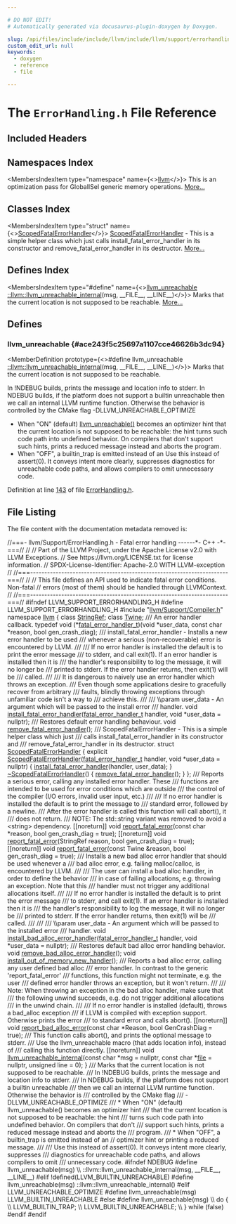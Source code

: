 ```yaml
---

# DO NOT EDIT!
# Automatically generated via docusaurus-plugin-doxygen by Doxygen.

slug: /api/files/include/include/llvm/include/llvm/support/errorhandling-h
custom_edit_url: null
keywords:
  - doxygen
  - reference
  - file

---
```





# The `ErrorHandling.h` File Reference

<DoxygenPage pluginConfig={pluginConfig}>



## Included Headers

<IncludesList>
<IncludesListItem
  filePath="llvm/Support/Compiler.h"
  permalink="/docs/api/files/include/include/llvm/include/llvm/support/compiler-h"
  isLocal="true" />
</IncludesList>

## Namespaces Index

<MembersIndex>

<MembersIndexItem
  type="namespace"
  name={<><a href="/docs/api/namespaces/llvm">llvm</a></>}>
This is an optimization pass for GlobalISel generic memory operations. <a href="/docs/api/namespaces/llvm/#details">More...</a>
</MembersIndexItem>

</MembersIndex>

## Classes Index

<MembersIndex>

<MembersIndexItem
  type="struct"
  name={<><a href="/docs/api/structs/llvm/scopedfatalerrorhandler">ScopedFatalErrorHandler</a></>}>
<a href="/docs/api/structs/llvm/scopedfatalerrorhandler">ScopedFatalErrorHandler</a> - This is a simple helper class which just calls install&#95;fatal&#95;error&#95;handler in its constructor and remove&#95;fatal&#95;error&#95;handler in its destructor. <a href="/docs/api/structs/llvm/scopedfatalerrorhandler/#details">More...</a>
</MembersIndexItem>

</MembersIndex>

## Defines Index

<MembersIndex>

<MembersIndexItem
  type="#define"
  name={<><a href="#ace243f5c25697a1107cce46626b3dc94">llvm&#95;unreachable</a>&nbsp;&nbsp;&nbsp;  <a href="/docs/api/namespaces/llvm/#a8cb1f2bd469f8a823857a1cf1447a0e3">::llvm::llvm&#95;unreachable&#95;internal</a>(msg, &#95;&#95;FILE&#95;&#95;, &#95;&#95;LINE&#95;&#95;)</>}>
Marks that the current location is not supposed to be reachable. <a href="#ace243f5c25697a1107cce46626b3dc94">More...</a>
</MembersIndexItem>

</MembersIndex>


<SectionDefinition>

## Defines

### llvm&#95;unreachable {#ace243f5c25697a1107cce46626b3dc94}

<MemberDefinition
  prototype={<>#define llvm&#95;unreachable&nbsp;&nbsp;&nbsp;  <a href="/docs/api/namespaces/llvm/#a8cb1f2bd469f8a823857a1cf1447a0e3">::llvm::llvm&#95;unreachable&#95;internal</a>(msg, &#95;&#95;FILE&#95;&#95;, &#95;&#95;LINE&#95;&#95;)</>}>
Marks that the current location is not supposed to be reachable.

In !NDEBUG builds, prints the message and location info to stderr. In NDEBUG builds, if the platform does not support a builtin unreachable then we call an internal LLVM runtime function. Otherwise the behavior is controlled by the CMake flag -DLLVM&#95;UNREACHABLE&#95;OPTIMIZE
<ul>
<li>When &quot;ON&quot; (default) <a href="#ace243f5c25697a1107cce46626b3dc94">llvm&#95;unreachable()</a> becomes an optimizer hint that the current location is not supposed to be reachable: the hint turns such code path into undefined behavior. On compilers that don&#39;t support such hints, prints a reduced message instead and aborts the program.</li>
<li>When &quot;OFF&quot;, a builtin&#95;trap is emitted instead of an Use this instead of assert(0). It conveys intent more clearly, suppresses diagnostics for unreachable code paths, and allows compilers to omit unnecessary code.</li>
</ul>

Definition at line <a href="#l00143">143</a> of file <a href="/docs/api/files/include/include/llvm/include/llvm/support/errorhandling-h">ErrorHandling.h</a>.
</MemberDefinition>

</SectionDefinition>

## File Listing

The file content with the documentation metadata removed is:

<ProgramListing>

<Link id="l00001" /><CodeLine lineNumber="1"><span class="doxyHighlightComment">//===- llvm/Support/ErrorHandling.h - Fatal error handling ------&#42;- C++ -&#42;-===//</span></CodeLine>
<Link id="l00002" /><CodeLine lineNumber="2"><span class="doxyHighlightComment">//</span></CodeLine>
<Link id="l00003" /><CodeLine lineNumber="3"><span class="doxyHighlightComment">// Part of the LLVM Project, under the Apache License v2.0 with LLVM Exceptions.</span></CodeLine>
<Link id="l00004" /><CodeLine lineNumber="4"><span class="doxyHighlightComment">// See https://llvm.org/LICENSE.txt for license information.</span></CodeLine>
<Link id="l00005" /><CodeLine lineNumber="5"><span class="doxyHighlightComment">// SPDX-License-Identifier: Apache-2.0 WITH LLVM-exception</span></CodeLine>
<Link id="l00006" /><CodeLine lineNumber="6"><span class="doxyHighlightComment">//</span></CodeLine>
<Link id="l00007" /><CodeLine lineNumber="7"><span class="doxyHighlightComment">//===----------------------------------------------------------------------===//</span></CodeLine>
<Link id="l00008" /><CodeLine lineNumber="8"><span class="doxyHighlightComment">//</span></CodeLine>
<Link id="l00009" /><CodeLine lineNumber="9"><span class="doxyHighlightComment">// This file defines an API used to indicate fatal error conditions.  Non-fatal</span></CodeLine>
<Link id="l00010" /><CodeLine lineNumber="10"><span class="doxyHighlightComment">// errors (most of them) should be handled through LLVMContext.</span></CodeLine>
<Link id="l00011" /><CodeLine lineNumber="11"><span class="doxyHighlightComment">//</span></CodeLine>
<Link id="l00012" /><CodeLine lineNumber="12"><span class="doxyHighlightComment">//===----------------------------------------------------------------------===//</span></CodeLine>
<Link id="l00013" /><CodeLine lineNumber="13"></CodeLine>
<Link id="l00014" /><CodeLine lineNumber="14"><span class="doxyHighlightPreprocessor">#ifndef LLVM&#95;SUPPORT&#95;ERRORHANDLING&#95;H</span></CodeLine>
<Link id="l00015" /><CodeLine lineNumber="15"><span class="doxyHighlightPreprocessor">#define LLVM&#95;SUPPORT&#95;ERRORHANDLING&#95;H</span></CodeLine>
<Link id="l00016" /><CodeLine lineNumber="16"></CodeLine>
<Link id="l00017" /><CodeLine lineNumber="17"><span class="doxyHighlightPreprocessor">#include &quot;<a href="/docs/api/files/include/include/llvm/include/llvm/support/compiler-h">llvm/Support/Compiler.h</a>&quot;</span></CodeLine>
<Link id="l00018" /><CodeLine lineNumber="18"></CodeLine>
<Link id="l00019" /><CodeLine lineNumber="19"><span class="doxyHighlightKeyword">namespace </span><span class="doxyHighlight"><a href="/docs/api/namespaces/llvm">llvm</a> &#123;</span></CodeLine>
<Link id="l00020" /><CodeLine lineNumber="20"><span class="doxyHighlight">  </span><span class="doxyHighlightKeyword">class </span><span class="doxyHighlight"><a href="/docs/api/classes/llvm/stringref">StringRef</a>;</span></CodeLine>
<Link id="l00021" /><CodeLine lineNumber="21"><span class="doxyHighlight">  </span><span class="doxyHighlightKeyword">class </span><span class="doxyHighlight"><a href="/docs/api/classes/llvm/twine">Twine</a>;</span></CodeLine>
<Link id="l00022" /><CodeLine lineNumber="22"></CodeLine>
<Link id="l00023" /><CodeLine lineNumber="23"><span class="doxyHighlightComment">  /// An error handler callback.</span></CodeLine>
<Link id="l00024" /><CodeLine lineNumber="24" lineLink="/docs/api/namespaces/llvm/#a2965d7e028169f52bdc0f73a65617340"><span class="doxyHighlight">  </span><span class="doxyHighlightKeyword">typedef</span><span class="doxyHighlight"> void (&#42;<a href="/docs/api/namespaces/llvm/#a2965d7e028169f52bdc0f73a65617340">fatal&#95;error&#95;handler&#95;t</a>)(</span><span class="doxyHighlightKeywordType">void</span><span class="doxyHighlight"> &#42;user&#95;data,</span></CodeLine>
<Link id="l00025" /><CodeLine lineNumber="25"><span class="doxyHighlight">                                        </span><span class="doxyHighlightKeyword">const</span><span class="doxyHighlight"> </span><span class="doxyHighlightKeywordType">char</span><span class="doxyHighlight"> &#42;reason,</span></CodeLine>
<Link id="l00026" /><CodeLine lineNumber="26"><span class="doxyHighlight">                                        </span><span class="doxyHighlightKeywordType">bool</span><span class="doxyHighlight"> gen&#95;crash&#95;diag);</span></CodeLine>
<Link id="l00027" /><CodeLine lineNumber="27"></CodeLine>
<Link id="l00028" /><CodeLine lineNumber="28"><span class="doxyHighlightComment">  /// install&#95;fatal&#95;error&#95;handler - Installs a new error handler to be used</span></CodeLine>
<Link id="l00029" /><CodeLine lineNumber="29"><span class="doxyHighlightComment">  /// whenever a serious (non-recoverable) error is encountered by LLVM.</span></CodeLine>
<Link id="l00030" /><CodeLine lineNumber="30"><span class="doxyHighlightComment">  ///</span></CodeLine>
<Link id="l00031" /><CodeLine lineNumber="31"><span class="doxyHighlightComment">  /// If no error handler is installed the default is to print the error message</span></CodeLine>
<Link id="l00032" /><CodeLine lineNumber="32"><span class="doxyHighlightComment">  /// to stderr, and call exit(1).  If an error handler is installed then it is</span></CodeLine>
<Link id="l00033" /><CodeLine lineNumber="33"><span class="doxyHighlightComment">  /// the handler&#39;s responsibility to log the message, it will no longer be</span></CodeLine>
<Link id="l00034" /><CodeLine lineNumber="34"><span class="doxyHighlightComment">  /// printed to stderr.  If the error handler returns, then exit(1) will be</span></CodeLine>
<Link id="l00035" /><CodeLine lineNumber="35"><span class="doxyHighlightComment">  /// called.</span></CodeLine>
<Link id="l00036" /><CodeLine lineNumber="36"><span class="doxyHighlightComment">  ///</span></CodeLine>
<Link id="l00037" /><CodeLine lineNumber="37"><span class="doxyHighlightComment">  /// It is dangerous to naively use an error handler which throws an exception.</span></CodeLine>
<Link id="l00038" /><CodeLine lineNumber="38"><span class="doxyHighlightComment">  /// Even though some applications desire to gracefully recover from arbitrary</span></CodeLine>
<Link id="l00039" /><CodeLine lineNumber="39"><span class="doxyHighlightComment">  /// faults, blindly throwing exceptions through unfamiliar code isn&#39;t a way to</span></CodeLine>
<Link id="l00040" /><CodeLine lineNumber="40"><span class="doxyHighlightComment">  /// achieve this.</span></CodeLine>
<Link id="l00041" /><CodeLine lineNumber="41"><span class="doxyHighlightComment">  ///</span></CodeLine>
<Link id="l00042" /><CodeLine lineNumber="42"><span class="doxyHighlightComment">  /// \\param user&#95;data - An argument which will be passed to the install error</span></CodeLine>
<Link id="l00043" /><CodeLine lineNumber="43"><span class="doxyHighlightComment">  /// handler.</span></CodeLine>
<Link id="l00044" /><CodeLine lineNumber="44"><span class="doxyHighlight">  </span><span class="doxyHighlightKeywordType">void</span><span class="doxyHighlight"> <a href="/docs/api/namespaces/llvm/#a2aeb96bbf49b1dd8f8a6cf1ceb4e86a7">install&#95;fatal&#95;error&#95;handler</a>(<a href="/docs/api/namespaces/llvm/#a2965d7e028169f52bdc0f73a65617340">fatal&#95;error&#95;handler&#95;t</a> handler,</span></CodeLine>
<Link id="l00045" /><CodeLine lineNumber="45"><span class="doxyHighlight">                                   </span><span class="doxyHighlightKeywordType">void</span><span class="doxyHighlight"> &#42;user&#95;data = </span><span class="doxyHighlightKeyword">nullptr</span><span class="doxyHighlight">);</span></CodeLine>
<Link id="l00046" /><CodeLine lineNumber="46"></CodeLine>
<Link id="l00047" /><CodeLine lineNumber="47"><span class="doxyHighlightComment">  /// Restores default error handling behaviour.</span></CodeLine>
<Link id="l00048" /><CodeLine lineNumber="48"><span class="doxyHighlight">  </span><span class="doxyHighlightKeywordType">void</span><span class="doxyHighlight"> <a href="/docs/api/namespaces/llvm/#abdb4f14b8a339d669818c3c274d1add3">remove&#95;fatal&#95;error&#95;handler</a>();</span></CodeLine>
<Link id="l00049" /><CodeLine lineNumber="49"></CodeLine>
<Link id="l00050" /><CodeLine lineNumber="50"><span class="doxyHighlightComment">  /// ScopedFatalErrorHandler - This is a simple helper class which just</span></CodeLine>
<Link id="l00051" /><CodeLine lineNumber="51"><span class="doxyHighlightComment">  /// calls install&#95;fatal&#95;error&#95;handler in its constructor and</span></CodeLine>
<Link id="l00052" /><CodeLine lineNumber="52"><span class="doxyHighlightComment">  /// remove&#95;fatal&#95;error&#95;handler in its destructor.</span></CodeLine>
<Link id="l00053" /><CodeLine lineNumber="53" lineLink="/docs/api/structs/llvm/scopedfatalerrorhandler"><span class="doxyHighlight">  </span><span class="doxyHighlightKeyword">struct </span><span class="doxyHighlight"><a href="/docs/api/structs/llvm/scopedfatalerrorhandler/#ab6d58ae60a445b2ac50c74d4fb295935">ScopedFatalErrorHandler</a> &#123;</span></CodeLine>
<Link id="l00054" /><CodeLine lineNumber="54" lineLink="/docs/api/structs/llvm/scopedfatalerrorhandler/#ab6d58ae60a445b2ac50c74d4fb295935"><span class="doxyHighlight">    </span><span class="doxyHighlightKeyword">explicit</span><span class="doxyHighlight"> <a href="/docs/api/structs/llvm/scopedfatalerrorhandler/#ab6d58ae60a445b2ac50c74d4fb295935">ScopedFatalErrorHandler</a>(<a href="/docs/api/namespaces/llvm/#a2965d7e028169f52bdc0f73a65617340">fatal&#95;error&#95;handler&#95;t</a> handler,</span></CodeLine>
<Link id="l00055" /><CodeLine lineNumber="55"><span class="doxyHighlight">                                     </span><span class="doxyHighlightKeywordType">void</span><span class="doxyHighlight"> &#42;user&#95;data = </span><span class="doxyHighlightKeyword">nullptr</span><span class="doxyHighlight">) &#123;</span></CodeLine>
<Link id="l00056" /><CodeLine lineNumber="56"><span class="doxyHighlight">      <a href="/docs/api/namespaces/llvm/#a2aeb96bbf49b1dd8f8a6cf1ceb4e86a7">install&#95;fatal&#95;error&#95;handler</a>(handler, user&#95;data);</span></CodeLine>
<Link id="l00057" /><CodeLine lineNumber="57"><span class="doxyHighlight">    &#125;</span></CodeLine>
<Link id="l00058" /><CodeLine lineNumber="58"></CodeLine>
<Link id="l00059" /><CodeLine lineNumber="59" lineLink="/docs/api/structs/llvm/scopedfatalerrorhandler/#a74d9e4e112d5448ea58d065dd9696598"><span class="doxyHighlight">    <a href="/docs/api/structs/llvm/scopedfatalerrorhandler/#a74d9e4e112d5448ea58d065dd9696598">~ScopedFatalErrorHandler</a>() &#123; <a href="/docs/api/namespaces/llvm/#abdb4f14b8a339d669818c3c274d1add3">remove&#95;fatal&#95;error&#95;handler</a>(); &#125;</span></CodeLine>
<Link id="l00060" /><CodeLine lineNumber="60"><span class="doxyHighlight">  &#125;;</span></CodeLine>
<Link id="l00061" /><CodeLine lineNumber="61"></CodeLine>
<Link id="l00062" /><CodeLine lineNumber="62"><span class="doxyHighlightComment">/// Reports a serious error, calling any installed error handler. These</span></CodeLine>
<Link id="l00063" /><CodeLine lineNumber="63"><span class="doxyHighlightComment">/// functions are intended to be used for error conditions which are outside</span></CodeLine>
<Link id="l00064" /><CodeLine lineNumber="64"><span class="doxyHighlightComment">/// the control of the compiler (I/O errors, invalid user input, etc.)</span></CodeLine>
<Link id="l00065" /><CodeLine lineNumber="65"><span class="doxyHighlightComment">///</span></CodeLine>
<Link id="l00066" /><CodeLine lineNumber="66"><span class="doxyHighlightComment">/// If no error handler is installed the default is to print the message to</span></CodeLine>
<Link id="l00067" /><CodeLine lineNumber="67"><span class="doxyHighlightComment">/// standard error, followed by a newline.</span></CodeLine>
<Link id="l00068" /><CodeLine lineNumber="68"><span class="doxyHighlightComment">/// After the error handler is called this function will call abort(), it</span></CodeLine>
<Link id="l00069" /><CodeLine lineNumber="69"><span class="doxyHighlightComment">/// does not return.</span></CodeLine>
<Link id="l00070" /><CodeLine lineNumber="70"><span class="doxyHighlightComment">/// NOTE: The std::string variant was removed to avoid a &lt;string&gt; dependency.</span></CodeLine>
<Link id="l00071" /><CodeLine lineNumber="71"><span class="doxyHighlight">&#91;&#91;noreturn&#93;&#93; </span><span class="doxyHighlightKeywordType">void</span><span class="doxyHighlight"> <a href="/docs/api/namespaces/llvm/#a7f2a3d4dcfee70225988aec53ff1e173">report&#95;fatal&#95;error</a>(</span><span class="doxyHighlightKeyword">const</span><span class="doxyHighlight"> </span><span class="doxyHighlightKeywordType">char</span><span class="doxyHighlight"> &#42;reason,</span></CodeLine>
<Link id="l00072" /><CodeLine lineNumber="72"><span class="doxyHighlight">                                     </span><span class="doxyHighlightKeywordType">bool</span><span class="doxyHighlight"> gen&#95;crash&#95;diag = </span><span class="doxyHighlightKeyword">true</span><span class="doxyHighlight">);</span></CodeLine>
<Link id="l00073" /><CodeLine lineNumber="73"><span class="doxyHighlight">&#91;&#91;noreturn&#93;&#93; </span><span class="doxyHighlightKeywordType">void</span><span class="doxyHighlight"> <a href="/docs/api/namespaces/llvm/#a7f2a3d4dcfee70225988aec53ff1e173">report&#95;fatal&#95;error</a>(StringRef reason,</span></CodeLine>
<Link id="l00074" /><CodeLine lineNumber="74"><span class="doxyHighlight">                                     </span><span class="doxyHighlightKeywordType">bool</span><span class="doxyHighlight"> gen&#95;crash&#95;diag = </span><span class="doxyHighlightKeyword">true</span><span class="doxyHighlight">);</span></CodeLine>
<Link id="l00075" /><CodeLine lineNumber="75"><span class="doxyHighlight">&#91;&#91;noreturn&#93;&#93; </span><span class="doxyHighlightKeywordType">void</span><span class="doxyHighlight"> <a href="/docs/api/namespaces/llvm/#a7f2a3d4dcfee70225988aec53ff1e173">report&#95;fatal&#95;error</a>(</span><span class="doxyHighlightKeyword">const</span><span class="doxyHighlight"> Twine &amp;reason,</span></CodeLine>
<Link id="l00076" /><CodeLine lineNumber="76"><span class="doxyHighlight">                                     </span><span class="doxyHighlightKeywordType">bool</span><span class="doxyHighlight"> gen&#95;crash&#95;diag = </span><span class="doxyHighlightKeyword">true</span><span class="doxyHighlight">);</span></CodeLine>
<Link id="l00077" /><CodeLine lineNumber="77"></CodeLine>
<Link id="l00078" /><CodeLine lineNumber="78"><span class="doxyHighlightComment">/// Installs a new bad alloc error handler that should be used whenever a</span></CodeLine>
<Link id="l00079" /><CodeLine lineNumber="79"><span class="doxyHighlightComment">/// bad alloc error, e.g. failing malloc/calloc, is encountered by LLVM.</span></CodeLine>
<Link id="l00080" /><CodeLine lineNumber="80"><span class="doxyHighlightComment">///</span></CodeLine>
<Link id="l00081" /><CodeLine lineNumber="81"><span class="doxyHighlightComment">/// The user can install a bad alloc handler, in order to define the behavior</span></CodeLine>
<Link id="l00082" /><CodeLine lineNumber="82"><span class="doxyHighlightComment">/// in case of failing allocations, e.g. throwing an exception. Note that this</span></CodeLine>
<Link id="l00083" /><CodeLine lineNumber="83"><span class="doxyHighlightComment">/// handler must not trigger any additional allocations itself.</span></CodeLine>
<Link id="l00084" /><CodeLine lineNumber="84"><span class="doxyHighlightComment">///</span></CodeLine>
<Link id="l00085" /><CodeLine lineNumber="85"><span class="doxyHighlightComment">/// If no error handler is installed the default is to print the error message</span></CodeLine>
<Link id="l00086" /><CodeLine lineNumber="86"><span class="doxyHighlightComment">/// to stderr, and call exit(1).  If an error handler is installed then it is</span></CodeLine>
<Link id="l00087" /><CodeLine lineNumber="87"><span class="doxyHighlightComment">/// the handler&#39;s responsibility to log the message, it will no longer be</span></CodeLine>
<Link id="l00088" /><CodeLine lineNumber="88"><span class="doxyHighlightComment">/// printed to stderr.  If the error handler returns, then exit(1) will be</span></CodeLine>
<Link id="l00089" /><CodeLine lineNumber="89"><span class="doxyHighlightComment">/// called.</span></CodeLine>
<Link id="l00090" /><CodeLine lineNumber="90"><span class="doxyHighlightComment">///</span></CodeLine>
<Link id="l00091" /><CodeLine lineNumber="91"><span class="doxyHighlightComment">///</span></CodeLine>
<Link id="l00092" /><CodeLine lineNumber="92"><span class="doxyHighlightComment">/// \\param user&#95;data - An argument which will be passed to the installed error</span></CodeLine>
<Link id="l00093" /><CodeLine lineNumber="93"><span class="doxyHighlightComment">/// handler.</span></CodeLine>
<Link id="l00094" /><CodeLine lineNumber="94"><span class="doxyHighlightKeywordType">void</span><span class="doxyHighlight"> <a href="/docs/api/namespaces/llvm/#a311f776700d2c293136de3dd6b259c1d">install&#95;bad&#95;alloc&#95;error&#95;handler</a>(<a href="/docs/api/namespaces/llvm/#a2965d7e028169f52bdc0f73a65617340">fatal&#95;error&#95;handler&#95;t</a> handler,</span></CodeLine>
<Link id="l00095" /><CodeLine lineNumber="95"><span class="doxyHighlight">                                     </span><span class="doxyHighlightKeywordType">void</span><span class="doxyHighlight"> &#42;user&#95;data = </span><span class="doxyHighlightKeyword">nullptr</span><span class="doxyHighlight">);</span></CodeLine>
<Link id="l00096" /><CodeLine lineNumber="96"></CodeLine>
<Link id="l00097" /><CodeLine lineNumber="97"><span class="doxyHighlightComment">/// Restores default bad alloc error handling behavior.</span></CodeLine>
<Link id="l00098" /><CodeLine lineNumber="98"><span class="doxyHighlightKeywordType">void</span><span class="doxyHighlight"> <a href="/docs/api/namespaces/llvm/#a3d240012e1f696d78bdc7a9dbd569768">remove&#95;bad&#95;alloc&#95;error&#95;handler</a>();</span></CodeLine>
<Link id="l00099" /><CodeLine lineNumber="99"></CodeLine>
<Link id="l00100" /><CodeLine lineNumber="100"><span class="doxyHighlightKeywordType">void</span><span class="doxyHighlight"> <a href="/docs/api/namespaces/llvm/#a80220d8755a4812455d9bdf5ea315a08">install&#95;out&#95;of&#95;memory&#95;new&#95;handler</a>();</span></CodeLine>
<Link id="l00101" /><CodeLine lineNumber="101"></CodeLine>
<Link id="l00102" /><CodeLine lineNumber="102"><span class="doxyHighlightComment">/// Reports a bad alloc error, calling any user defined bad alloc</span></CodeLine>
<Link id="l00103" /><CodeLine lineNumber="103"><span class="doxyHighlightComment">/// error handler. In contrast to the generic &#39;report&#95;fatal&#95;error&#39;</span></CodeLine>
<Link id="l00104" /><CodeLine lineNumber="104"><span class="doxyHighlightComment">/// functions, this function might not terminate, e.g. the user</span></CodeLine>
<Link id="l00105" /><CodeLine lineNumber="105"><span class="doxyHighlightComment">/// defined error handler throws an exception, but it won&#39;t return.</span></CodeLine>
<Link id="l00106" /><CodeLine lineNumber="106"><span class="doxyHighlightComment">///</span></CodeLine>
<Link id="l00107" /><CodeLine lineNumber="107"><span class="doxyHighlightComment">/// Note: When throwing an exception in the bad alloc handler, make sure that</span></CodeLine>
<Link id="l00108" /><CodeLine lineNumber="108"><span class="doxyHighlightComment">/// the following unwind succeeds, e.g. do not trigger additional allocations</span></CodeLine>
<Link id="l00109" /><CodeLine lineNumber="109"><span class="doxyHighlightComment">/// in the unwind chain.</span></CodeLine>
<Link id="l00110" /><CodeLine lineNumber="110"><span class="doxyHighlightComment">///</span></CodeLine>
<Link id="l00111" /><CodeLine lineNumber="111"><span class="doxyHighlightComment">/// If no error handler is installed (default), throws a bad&#95;alloc exception</span></CodeLine>
<Link id="l00112" /><CodeLine lineNumber="112"><span class="doxyHighlightComment">/// if LLVM is compiled with exception support. Otherwise prints the error</span></CodeLine>
<Link id="l00113" /><CodeLine lineNumber="113"><span class="doxyHighlightComment">/// to standard error and calls abort().</span></CodeLine>
<Link id="l00114" /><CodeLine lineNumber="114"><span class="doxyHighlight">&#91;&#91;noreturn&#93;&#93; </span><span class="doxyHighlightKeywordType">void</span><span class="doxyHighlight"> <a href="/docs/api/namespaces/llvm/#afcd76d92f6ad67759238ccef6ec883af">report&#95;bad&#95;alloc&#95;error</a>(</span><span class="doxyHighlightKeyword">const</span><span class="doxyHighlight"> </span><span class="doxyHighlightKeywordType">char</span><span class="doxyHighlight"> &#42;Reason,</span></CodeLine>
<Link id="l00115" /><CodeLine lineNumber="115"><span class="doxyHighlight">                                         </span><span class="doxyHighlightKeywordType">bool</span><span class="doxyHighlight"> GenCrashDiag = </span><span class="doxyHighlightKeyword">true</span><span class="doxyHighlight">);</span></CodeLine>
<Link id="l00116" /><CodeLine lineNumber="116"></CodeLine>
<Link id="l00117" /><CodeLine lineNumber="117"><span class="doxyHighlightComment">/// This function calls abort(), and prints the optional message to stderr.</span></CodeLine>
<Link id="l00118" /><CodeLine lineNumber="118"><span class="doxyHighlightComment">/// Use the llvm&#95;unreachable macro (that adds location info), instead of</span></CodeLine>
<Link id="l00119" /><CodeLine lineNumber="119"><span class="doxyHighlightComment">/// calling this function directly.</span></CodeLine>
<Link id="l00120" /><CodeLine lineNumber="120"><span class="doxyHighlight">&#91;&#91;noreturn&#93;&#93; </span><span class="doxyHighlightKeywordType">void</span></CodeLine>
<Link id="l00121" /><CodeLine lineNumber="121"><span class="doxyHighlight"><a href="/docs/api/namespaces/llvm/#a8cb1f2bd469f8a823857a1cf1447a0e3">llvm&#95;unreachable&#95;internal</a>(</span><span class="doxyHighlightKeyword">const</span><span class="doxyHighlight"> </span><span class="doxyHighlightKeywordType">char</span><span class="doxyHighlight"> &#42;msg = </span><span class="doxyHighlightKeyword">nullptr</span><span class="doxyHighlight">, </span><span class="doxyHighlightKeyword">const</span><span class="doxyHighlight"> </span><span class="doxyHighlightKeywordType">char</span><span class="doxyHighlight"> &#42;<a href="/docs/api/files/lib/lib/analysis/regionprinter-cpp/#a79dce2d3eafaf25bf0df59f56caf9712">file</a> = </span><span class="doxyHighlightKeyword">nullptr</span><span class="doxyHighlight">,</span></CodeLine>
<Link id="l00122" /><CodeLine lineNumber="122"><span class="doxyHighlight">                          </span><span class="doxyHighlightKeywordType">unsigned</span><span class="doxyHighlight"> line = 0);</span></CodeLine>
<Link id="l00123" /><CodeLine lineNumber="123"><span class="doxyHighlight">&#125;</span></CodeLine>
<Link id="l00124" /><CodeLine lineNumber="124"></CodeLine>
<Link id="l00125" /><CodeLine lineNumber="125"><span class="doxyHighlightComment">/// Marks that the current location is not supposed to be reachable.</span></CodeLine>
<Link id="l00126" /><CodeLine lineNumber="126"><span class="doxyHighlightComment">/// In !NDEBUG builds, prints the message and location info to stderr.</span></CodeLine>
<Link id="l00127" /><CodeLine lineNumber="127"><span class="doxyHighlightComment">/// In NDEBUG builds, if the platform does not support a builtin unreachable</span></CodeLine>
<Link id="l00128" /><CodeLine lineNumber="128"><span class="doxyHighlightComment">/// then we call an internal LLVM runtime function. Otherwise the behavior is</span></CodeLine>
<Link id="l00129" /><CodeLine lineNumber="129"><span class="doxyHighlightComment">/// controlled by the CMake flag</span></CodeLine>
<Link id="l00130" /><CodeLine lineNumber="130"><span class="doxyHighlightComment">///   -DLLVM&#95;UNREACHABLE&#95;OPTIMIZE</span></CodeLine>
<Link id="l00131" /><CodeLine lineNumber="131"><span class="doxyHighlightComment">/// &#42; When &quot;ON&quot; (default) llvm&#95;unreachable() becomes an optimizer hint</span></CodeLine>
<Link id="l00132" /><CodeLine lineNumber="132"><span class="doxyHighlightComment">///   that the current location is not supposed to be reachable: the hint</span></CodeLine>
<Link id="l00133" /><CodeLine lineNumber="133"><span class="doxyHighlightComment">///   turns such code path into undefined behavior.  On compilers that don&#39;t</span></CodeLine>
<Link id="l00134" /><CodeLine lineNumber="134"><span class="doxyHighlightComment">///   support such hints, prints a reduced message instead and aborts the</span></CodeLine>
<Link id="l00135" /><CodeLine lineNumber="135"><span class="doxyHighlightComment">///   program.</span></CodeLine>
<Link id="l00136" /><CodeLine lineNumber="136"><span class="doxyHighlightComment">/// &#42; When &quot;OFF&quot;, a builtin&#95;trap is emitted instead of an</span></CodeLine>
<Link id="l00137" /><CodeLine lineNumber="137"><span class="doxyHighlightComment">//    optimizer hint or printing a reduced message.</span></CodeLine>
<Link id="l00138" /><CodeLine lineNumber="138"><span class="doxyHighlightComment">///</span></CodeLine>
<Link id="l00139" /><CodeLine lineNumber="139"><span class="doxyHighlightComment">/// Use this instead of assert(0). It conveys intent more clearly, suppresses</span></CodeLine>
<Link id="l00140" /><CodeLine lineNumber="140"><span class="doxyHighlightComment">/// diagnostics for unreachable code paths, and allows compilers to omit</span></CodeLine>
<Link id="l00141" /><CodeLine lineNumber="141"><span class="doxyHighlightComment">/// unnecessary code.</span></CodeLine>
<Link id="l00142" /><CodeLine lineNumber="142"><span class="doxyHighlightPreprocessor">#ifndef NDEBUG</span></CodeLine>
<Link id="l00143" /><CodeLine lineNumber="143" lineLink="#ace243f5c25697a1107cce46626b3dc94"><span class="doxyHighlightPreprocessor">#define llvm&#95;unreachable(msg) \\</span></CodeLine>
<Link id="l00144" /><CodeLine lineNumber="144"><span class="doxyHighlightPreprocessor">  ::llvm::llvm&#95;unreachable&#95;internal(msg, &#95;&#95;FILE&#95;&#95;, &#95;&#95;LINE&#95;&#95;)</span></CodeLine>
<Link id="l00145" /><CodeLine lineNumber="145"><span class="doxyHighlightPreprocessor">#elif !defined(LLVM&#95;BUILTIN&#95;UNREACHABLE)</span></CodeLine>
<Link id="l00146" /><CodeLine lineNumber="146"><span class="doxyHighlightPreprocessor">#define llvm&#95;unreachable(msg) ::llvm::llvm&#95;unreachable&#95;internal()</span></CodeLine>
<Link id="l00147" /><CodeLine lineNumber="147"><span class="doxyHighlightPreprocessor">#elif LLVM&#95;UNREACHABLE&#95;OPTIMIZE</span></CodeLine>
<Link id="l00148" /><CodeLine lineNumber="148"><span class="doxyHighlightPreprocessor">#define llvm&#95;unreachable(msg) LLVM&#95;BUILTIN&#95;UNREACHABLE</span></CodeLine>
<Link id="l00149" /><CodeLine lineNumber="149"><span class="doxyHighlightPreprocessor">#else</span></CodeLine>
<Link id="l00150" /><CodeLine lineNumber="150"><span class="doxyHighlightPreprocessor">#define llvm&#95;unreachable(msg)                                                  \\</span></CodeLine>
<Link id="l00151" /><CodeLine lineNumber="151"><span class="doxyHighlightPreprocessor">  do &#123;                                                                         \\</span></CodeLine>
<Link id="l00152" /><CodeLine lineNumber="152"><span class="doxyHighlightPreprocessor">    LLVM&#95;BUILTIN&#95;TRAP;                                                         \\</span></CodeLine>
<Link id="l00153" /><CodeLine lineNumber="153"><span class="doxyHighlightPreprocessor">    LLVM&#95;BUILTIN&#95;UNREACHABLE;                                                  \\</span></CodeLine>
<Link id="l00154" /><CodeLine lineNumber="154"><span class="doxyHighlightPreprocessor">  &#125; while (false)</span></CodeLine>
<Link id="l00155" /><CodeLine lineNumber="155"><span class="doxyHighlightPreprocessor">#endif</span></CodeLine>
<Link id="l00156" /><CodeLine lineNumber="156"></CodeLine>
<Link id="l00157" /><CodeLine lineNumber="157"><span class="doxyHighlightPreprocessor">#endif</span></CodeLine>

</ProgramListing>


</DoxygenPage>
